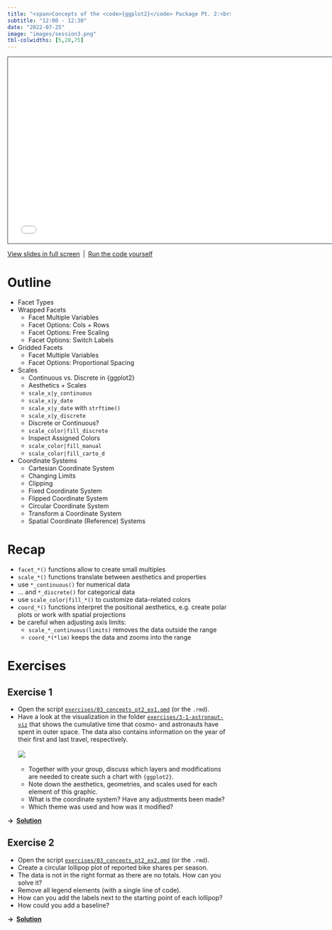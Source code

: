 ```yaml
---
title: "<span>Concepts of the <code>{ggplot2}</code> Package Pt. 2:<br><span style='font-weight:500;'>Facets, Scales, and Coordinate System</span></span>"
subtitle: "12:00 - 12:30"
date: "2022-07-25"
image: "images/session3.png"
tbl-colwidths: [5,20,75]
---
```


```{=html}
<iframe class="slide-deck" src="../materials/03_concepts_pt2.html" height="420" width="747" style="border: 1px solid #2e3846;"></iframe>
```

[View slides in full screen](../materials/03_concepts_pt2.html)&ensp;|&ensp;[Run the code yourself](../materials/scripts/05_annotations.R)

# Outline

-   Facet Types
-   Wrapped Facets
    -   Facet Multiple Variables
    -   Facet Options: Cols + Rows
    -   Facet Options: Free Scaling
    -   Facet Options: Switch Labels
-   Gridded Facets
    -   Facet Multiple Variables
    -   Facet Options: Proportional Spacing
-   Scales
    -   Continuous vs. Discrete in {ggplot2}
    -   Aesthetics + Scales
    -   `scale_x|y_continuous`
    -   `scale_x|y_date`
    -   `scale_x|y_date` with `strftime()`
    -   `scale_x|y_discrete`
    -   Discrete or Continuous?
    -   `scale_color|fill_discrete`
    -   Inspect Assigned Colors
    -   `scale_color|fill_manual`
    -   `scale_color|fill_carto_d`
-   Coordinate Systems
    -   Cartesian Coordinate System
    -   Changing Limits
    -   Clipping
    -   Fixed Coordinate System
    -   Flipped Coordinate System
    -   Circular Coordinate System
    -   Transform a Coordinate System
    -   Spatial Coordinate (Reference) Systems        

# Recap

::: recap
-   `facet_*()` functions allow to create small multiples
-   `scale_*()` functions translate between aesthetics and properties
-   use `*_continuous()` for numerical data
-   ... and `*_discrete()` for categorical data
-   use `scale_color|fill_*()` to customize data-related colors
-   `coord_*()` functions interpret the positional aesthetics, e.g. create polar plots or work with spatial projections
-   be careful when adjusting axis limits:
    -   `scale_*_continuous(limits)` removes the data outside the range
    -   `coord_*(*lim)` keeps the data and zooms into the range
:::

# Exercises

## Exercise 1

::: question
-   Open the script [`exercises/03_concepts_pt2_ex1.qmd`](../materials/exercises/03_concepts_pt2_ex1.qmd) (or the `.rmd`).
-   Have a look at the visualization in the folder [`exercises/3-1-astronaut-viz`](https://github.com/rstudio-conf-2022/ggplot2-graphic-design/blob/main/materials/exercises/3-1-astronaut-viz/astronaut-viz.png) that shows the cumulative time that cosmo- and astronauts have spent in outer space. The data also contains information on the year of their first and last travel, respectively.<br><br>![](https://github.com/rstudio-conf-2022/ggplot2-graphic-design/raw/main/materials/exercises/3-1-astronaut-viz/astronaut-viz-detail.png)<br><br>
    -   Together with your group, discuss which layers and modifications are needed to create such a chart with `{ggplot2}`.
    -   Note down the aesthetics, geometries, and scales used for each element of this graphic.
    -   What is the coordinate system? Have any adjustments been made?
    -   Which theme was used and how was it modified?
:::

**&rarr;&ensp;[Solution](../materials/solutions/03_concepts_pt2_ex1_solution.qmd)**

## Exercise 2

::: question
-   Open the script [`exercises/03_concepts_pt2_ex2.qmd`](../materials/exercises/03_concepts_pt2_ex2.qmd) (or the `.rmd`).
-   Create a circular lollipop plot of reported bike shares per season.
-   The data is not in the right format as there are no totals. How can you solve it?
-   Remove all legend elements (with a single line of code).
-   How can you add the labels next to the starting point of each lollipop?
-   How could you add a baseline?
:::

**&rarr;&ensp;[Solution](../materials/solutions/03_concepts_pt2_ex2_solution.qmd)**
